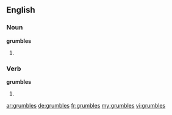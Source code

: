 ==English==

===Noun===
'''grumbles'''

# {{plural of|grumble}}

===Verb===
'''grumbles'''

# {{third-person singular of|grumble}}

[[ar:grumbles]]
[[de:grumbles]]
[[fr:grumbles]]
[[my:grumbles]]
[[vi:grumbles]]